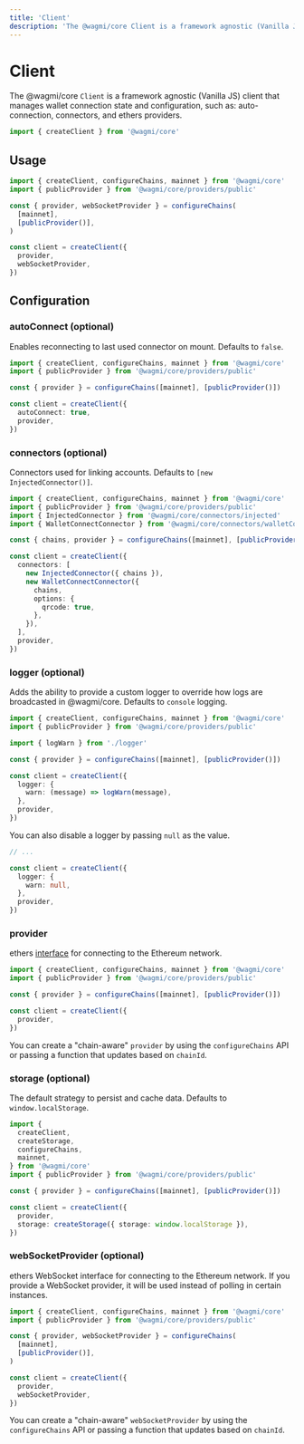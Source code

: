 ```yaml
---
title: 'Client'
description: 'The @wagmi/core Client is a framework agnostic (Vanilla JS) client that manages wallet connection state and configuration, such as: auto-connection, connectors, and ethers providers.'
---
```



# Client

The @wagmi/core `Client` is a framework agnostic (Vanilla JS) client that manages wallet connection state and configuration, such as: auto-connection, connectors, and ethers providers.

```ts
import { createClient } from '@wagmi/core'
```

## Usage

```ts
import { createClient, configureChains, mainnet } from '@wagmi/core'
import { publicProvider } from '@wagmi/core/providers/public'

const { provider, webSocketProvider } = configureChains(
  [mainnet],
  [publicProvider()],
)

const client = createClient({
  provider,
  webSocketProvider,
})
```

## Configuration

### autoConnect (optional)

Enables reconnecting to last used connector on mount. Defaults to `false`.

```ts {7}
import { createClient, configureChains, mainnet } from '@wagmi/core'
import { publicProvider } from '@wagmi/core/providers/public'

const { provider } = configureChains([mainnet], [publicProvider()])

const client = createClient({
  autoConnect: true,
  provider,
})
```

### connectors (optional)

Connectors used for linking accounts. Defaults to `[new InjectedConnector()]`.

```ts {9-17}
import { createClient, configureChains, mainnet } from '@wagmi/core'
import { publicProvider } from '@wagmi/core/providers/public'
import { InjectedConnector } from '@wagmi/core/connectors/injected'
import { WalletConnectConnector } from '@wagmi/core/connectors/walletConnect'

const { chains, provider } = configureChains([mainnet], [publicProvider()])

const client = createClient({
  connectors: [
    new InjectedConnector({ chains }),
    new WalletConnectConnector({
      chains,
      options: {
        qrcode: true,
      },
    }),
  ],
  provider,
})
```

### logger (optional)

Adds the ability to provide a custom logger to override how logs are broadcasted in @wagmi/core. Defaults to `console` logging.

```ts {4,9-11}
import { createClient, configureChains, mainnet } from '@wagmi/core'
import { publicProvider } from '@wagmi/core/providers/public'

import { logWarn } from './logger'

const { provider } = configureChains([mainnet], [publicProvider()])

const client = createClient({
  logger: {
    warn: (message) => logWarn(message),
  },
  provider,
})
```

You can also disable a logger by passing `null` as the value.

```ts {5}
// ...

const client = createClient({
  logger: {
    warn: null,
  },
  provider,
})
```

### provider

ethers [interface](https://docs.ethers.io/v5/api/providers) for connecting to the Ethereum network.

```ts {7}
import { createClient, configureChains, mainnet } from '@wagmi/core'
import { publicProvider } from '@wagmi/core/providers/public'

const { provider } = configureChains([mainnet], [publicProvider()])

const client = createClient({
  provider,
})
```

You can create a "chain-aware" `provider` by using the `configureChains` API or passing a function that updates based on `chainId`.

### storage (optional)

The default strategy to persist and cache data. Defaults to `window.localStorage`.

```ts {13}
import {
  createClient,
  createStorage,
  configureChains,
  mainnet,
} from '@wagmi/core'
import { publicProvider } from '@wagmi/core/providers/public'

const { provider } = configureChains([mainnet], [publicProvider()])

const client = createClient({
  provider,
  storage: createStorage({ storage: window.localStorage }),
})
```

### webSocketProvider (optional)

ethers WebSocket interface for connecting to the Ethereum network. If you provide a WebSocket provider, it will be used instead of polling in certain instances.

```ts {11}
import { createClient, configureChains, mainnet } from '@wagmi/core'
import { publicProvider } from '@wagmi/core/providers/public'

const { provider, webSocketProvider } = configureChains(
  [mainnet],
  [publicProvider()],
)

const client = createClient({
  provider,
  webSocketProvider,
})
```

You can create a "chain-aware" `webSocketProvider` by using the `configureChains` API or passing a function that updates based on `chainId`.
